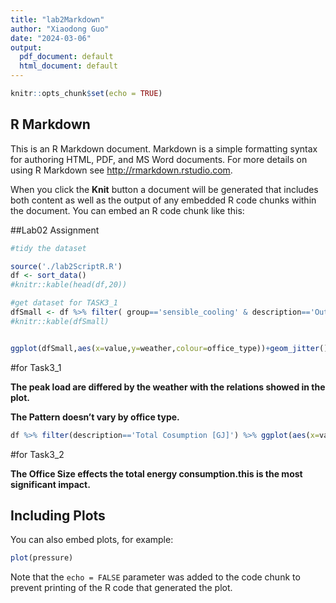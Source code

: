 ```yaml
---
title: "lab2Markdown"
author: "Xiaodong Guo"
date: "2024-03-06"
output:
  pdf_document: default
  html_document: default
---
```


```r
knitr::opts_chunk$set(echo = TRUE)
```

## R Markdown

This is an R Markdown document. Markdown is a simple formatting syntax for authoring HTML, PDF, and MS Word documents. For more details on using R Markdown see <http://rmarkdown.rstudio.com>.

When you click the **Knit** button a document will be generated that includes both content as well as the output of any embedded R code chunks within the document. You can embed an R code chunk like this:

##Lab02 Assignment
```r
#tidy the dataset

source('./lab2ScriptR.R')
df <- sort_data()
#knitr::kable(head(df,20))

```
```r
#get dataset for TASK3_1
dfSmall <- df %>% filter( group=='sensible_cooling' & description=='Outdoor Temperature at Peak Load [C]') %>% arrange(weather)
#knitr::kable(dfSmall)


ggplot(dfSmall,aes(x=value,y=weather,colour=office_type))+geom_jitter()+scale_colour_viridis_d()+facet_grid(~office_size);


```

#for Task3_1

**The peak load are differed by the weather with the relations showed in the plot.**

**The Pattern doesn't vary by office type.**

```r

df %>% filter(description=='Total Cosumption [GJ]') %>% ggplot(aes(x=value,y=weather,colour=office_type,shape=office_size))+geom_jitter()+scale_colour_viridis_d()

```


#for Task3_2

**The Office Size effects the total energy consumption.this is the most significant impact.**

## Including Plots

You can also embed plots, for example:

```r
plot(pressure)
```

Note that the `echo = FALSE` parameter was added to the code chunk to prevent printing of the R code that generated the plot.
